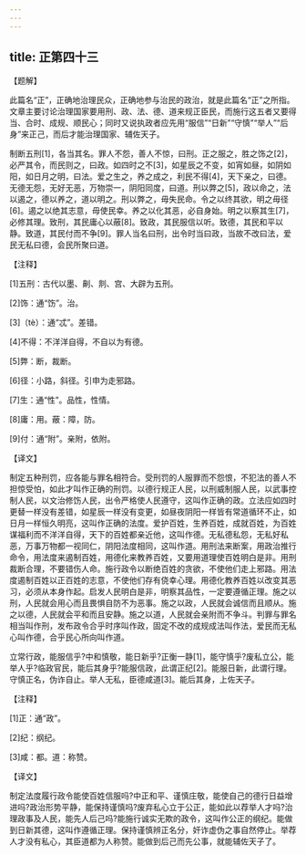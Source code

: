 ```yaml
---
---
---
```

title: 正第四十三
---




【题解】

此篇名“正”，正确地治理民众，正确地参与治民的政治，就是此篇名“正”之所指。文章主要讨论治理国家要用刑、政、法、德、道来规正臣民，而施行这五者又要得当、合时、成规、顺民心；同时又说执政者应先用“服信”“日新”“守慎”“举人”“后身”来正己，而后才能治理国家、辅佐天子。

制断五刑[1]，各当其名。罪人不怨，善人不惊，曰刑。正之服之，胜之饰之[2]，必严其令，而民则之，曰政。如四时之不[3]，如星辰之不变，如宵如昼，如阴如阳，如日月之明，曰法。爱之生之，养之成之，利民不得[4]，天下亲之，曰德。无德无怨，无好无恶，万物崇一，阴阳同度，曰道。刑以弊之[5]，政以命之，法以遏之，德以养之，道以明之。刑以弊之，毋失民命。令之以终其欲，明之毋径[6]。遏之以绝其志意，毋使民幸。养之以化其恶，必自身始。明之以察其生[7]，必修其理。致刑，其民庸心以蔽[8]。致政，其民服信以听。致德，其民和平以静。致道，其民付而不争[9]。罪人当名曰刑，出令时当曰政，当故不改曰法，爱民无私曰德，会民所聚曰道。

【注释】

[1]五刑：古代以墨、劓、剕、宫、大辟为五刑。

[2]饰：通“饬”。治。

[3]（tè）：通“忒”。差错。

[4]不得：不洋洋自得，不自以为有德。

[5]弊：断，裁断。

[6]径：小路，斜径。引申为走邪路。

[7]生：通“性”。品性，性情。

[8]庸：用。蔽：障，防。

[9]付：通“附”。亲附，依附。

【译文】

制定五种刑罚，应各能与罪名相符合。受刑罚的人服罪而不怨恨，不犯法的善人不担惊受怕，如此才叫作正确的刑罚。以德行规正人民，以刑威制服人民，以武事控制人民，以文治修饬人民，出令严格使人民遵守，这叫作正确的政。立法应如四时更替一样没有差错，如星辰一样没有变更，如昼夜阴阳一样皆有常道循环不止，如日月一样恒久明亮，这叫作正确的法度。爱护百姓，生养百姓，成就百姓，为百姓谋福利而不洋洋自得，天下的百姓都亲近他，这叫作德。无私德私怨，无私好私恶，万事万物都一视同仁，阴阳法度相同，这叫作道。用刑法来断案，用政治推行命令，用法度来遏制百姓，用德化来教养百姓，又要用道理使百姓明白是非。用刑裁断合理，不要错伤人命。施行政令以断绝百姓的贪欲，不使他们走上邪路。用法度遏制百姓以正百姓的志意，不使他们存有侥幸心理。用德化教养百姓以改变其恶习，必须从本身作起。启发人民明白是非，明察其品性，一定要遵循正理。施之以刑，人民就会用心而且畏惧自防不为恶事。施之以政，人民就会诚信而且顺从。施之以德，人民就会平和而且安静。施之以道，人民就会亲附而不争斗。判罪与罪名相当叫作刑，发布政令合乎时序叫作政，固定不改的成规成法叫作法，爱民而无私心叫作德，合乎民心所向叫作道。

立常行政，能服信乎?中和慎敬，能日新乎?正衡一静[1]，能守慎乎?废私立公，能举人乎?临政官民，能后其身乎?能服信政，此谓正纪[2]。能服日新，此谓行理。守慎正名，伪诈自止。举人无私，臣德咸道[3]。能后其身，上佐天子。

【注释】

[1]正：通“政”。

[2]纪：纲纪。

[3]咸：都。道：称赞。

【译文】

制定法度履行政令能使百姓信服吗?中正和平、谨慎庄敬，能使自己的德行日益增进吗?政治形势平静，能保持谨慎吗?废弃私心立于公正，能如此以荐举人才吗?治理政事及人民，能先人后己吗?能施行诚实无欺的政令，这叫作公正的纲纪。能做到日新其德，这叫作遵循正理。保持谨慎辨正名分，奸诈虚伪之事自然停止。举荐人才没有私心，其臣道都为人称赞。能做到后己而先公事，就能辅佐天子了。